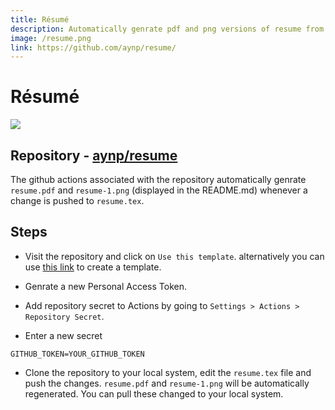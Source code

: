 ```yaml
---
title: Résumé
description: Automatically genrate pdf and png versions of resume from tex.
image: /resume.png
link: https://github.com/aynp/resume/
---
```


# Résumé

<img src="/resume.png" />

## Repository - [aynp/resume](https://github.com/aynp/resume)

The github actions associated with the repository automatically genrate `resume.pdf` and `resume-1.png` (displayed in the README.md) whenever a change is pushed to `resume.tex`.

## Steps

- Visit the repository and click on `Use this template`. alternatively you can use [this link](https://github.com/aynp/resume/generate) to create a template.

- Genrate a new Personal Access Token.

- Add repository secret to Actions by going to `Settings > Actions > Repository Secret`.

- Enter a new secret

```
GITHUB_TOKEN=YOUR_GITHUB_TOKEN
```

- Clone the repository to your local system, edit the `resume.tex` file and push the changes. `resume.pdf` and `resume-1.png` will be automatically regenerated. You can pull these changed to your local system.
